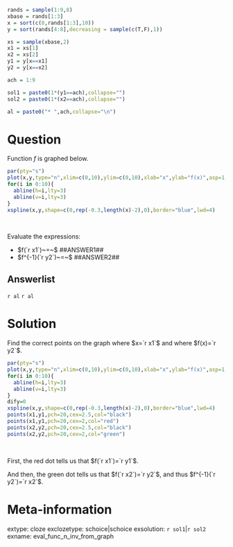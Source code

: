 ```r
rands = sample(1:9,8)
xbase = rands[1:3]
x = sort(c(0,rands[1:3],10))
y = sort(rands[4:8],decreasing = sample(c(T,F),1))

xs = sample(xbase,2)
x1 = xs[1]
x2 = xs[2]
y1 = y[x==x1]
y2 = y[x==x2]

ach = 1:9

sol1 = paste0(1*(y1==ach),collapse="")
sol2 = paste0(1*(x2==ach),collapse="")

al = paste0("* ",ach,collapse="\n")

```



Question
========


Function $f$ is graphed below.

```r
par(pty="s")
plot(x,y,type="n",xlim=c(0,10),ylim=c(0,10),xlab="x",ylab="f(x)",asp=1,pch=20,cex=2)
for(i in 0:10){
  abline(h=i,lty=3)
  abline(v=i,lty=3)
}
xspline(x,y,shape=c(0,rep(-0.3,length(x)-2),0),border="blue",lwd=4)
```
\

Evaluate the expressions:

* $f(`r x1`)~=~$ ##ANSWER1##
* $f^{-1}(`r y2`)~=~$ ##ANSWER2## 

Answerlist
--------

`r al`
`r al`


Solution
========

Find the correct points on the graph where $x=`r x1`$ and where $f(x)=`r y2`$.

```r
par(pty="s")
plot(x,y,type="n",xlim=c(0,10),ylim=c(0,10),xlab="x",ylab="f(x)",asp=1,pch=20,cex=2)
for(i in 0:10){
  abline(h=i,lty=3)
  abline(v=i,lty=3)
}
dify=0
xspline(x,y,shape=c(0,rep(-0.3,length(x)-2),0),border="blue",lwd=4)
points(x1,y1,pch=20,cex=2.5,col="black")
points(x1,y1,pch=20,cex=2,col="red")
points(x2,y2,pch=20,cex=2.5,col="black")
points(x2,y2,pch=20,cex=2,col="green")
```
\

First, the red dot tells us that $f(`r x1`)=`r y1`$.

And then, the green dot tells us that $f(`r x2`)=`r y2`$, and thus $f^{-1}(`r y2`)=`r x2`$.



Meta-information
============
extype: cloze
exclozetype: schoice|schoice
exsolution: `r sol1`|`r sol2`
exname: eval_func_n_inv_from_graph